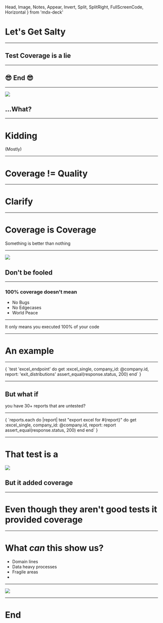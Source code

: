   Head, Image, Notes, Appear,
  Invert, Split, SplitRight, FullScreenCode, Horizontal
} from 'mdx-deck'

# Let's Get Salty

---
## Test Coverage is a lie

---
## :sunglasses: End :sunglasses:

---
<Image
  src='https://media3.giphy.com/media/qxtxlL4sFFle/giphy-downsized.gif?cid=6104955e7f439c544f5f6941ad369eeeb4b506bc4f183c31&rid=giphy-downsized.gif'
  size='contain'/>

## ...What?

---
# Kidding
(Mostly)

---
# Coverage != Quality

---
# Clarify

---
# Coverage is Coverage
Something is better than nothing

---
<Image
  src="https://media1.giphy.com/media/3oz8xM0mLv9qOooZY4/giphy-downsized.gif?cid=6104955ed5b08024d6df7ca1813322f5afe2d08c2fc33fec&rid=giphy-downsized.gif"
  size='contain'
/>

## Don't be fooled

---
### 100% coverage doesn't mean

<ul>
  <Appear>
    <li>No Bugs</li>
    <li>No Edgecases</li>
    <li>World Peace</li>
  </Appear>
</ul>

---
It only means you executed 100% of your code

---
# An example

---
<Highlighter language='ruby'>
{ `test 'excel_endpoint' do
   get :excel_single,
       company_id: @company.id,
       report: 'exit_distributions'
   assert_equal(response.status, 200)
end` }
</Highlighter>

---
## But what if
you have 30+ reports that are untested?

---
<Highlighter language='ruby'>
{ `reports.each do |report|
  test "export excel for #{report}" do
    get :excel_single,
        company_id: @company.id,
        report:     report
   assert_equal(response.status, 200)
  end
end` }
</Highlighter>

---
# That test is a

<Image
  src="https://media.giphy.com/media/3o7TKFvAdiVLqgrWNi/giphy.gif"
  size='contain'
/>

## But it added coverage

---
# Even though they aren't good tests it provided coverage

---
# What _can_ this show us?

<ul>
  <Appear>
    <li>Domain lines</li>
    <li>Data heavy processes</li>
    <li>Fragile areas<li>
  </Appear>
</ul>

---
<Image
  src="https://media.giphy.com/media/hwTWG731ye8kU/giphy.gif"
  size='contain'
/>

---
# End
